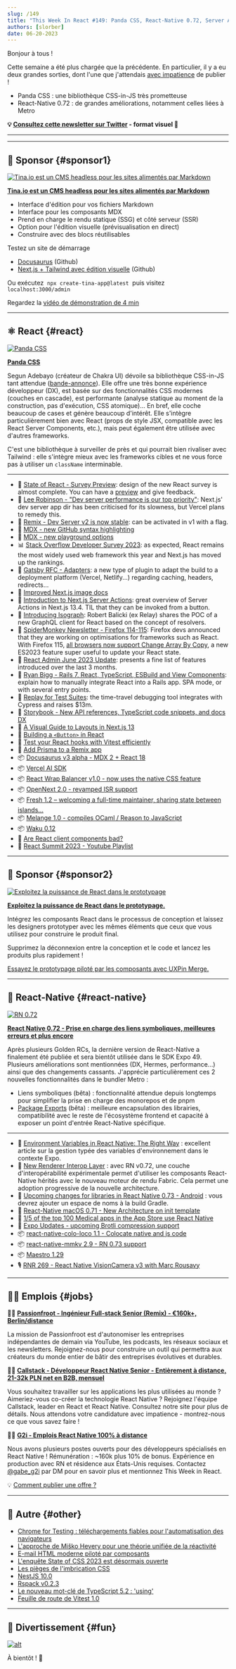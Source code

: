 ```yaml
---
slug: /149
title: "This Week In React #149: Panda CSS, React-Native 0.72, Server Actions, Isograph, MDX, Remix, Gatsby, Storybook, OpenNext, Wrap-Balancer, Fresh, Docusaurus, surveys... "
authors: [slorber]
date: 06-20-2023
---
```


Bonjour à tous !

Cette semaine a été plus chargée que la précédente. En particulier, il y a eu deux grandes sorties, dont l'une que j'attendais [avec impatience](https://twitter.com/sebastienlorber/status/1671433559280607235) de publier !

- Panda CSS : une bibliothèque CSS-in-JS très prometteuse
- React-Native 0.72 : de grandes améliorations, notamment celles liées à Metro

<!-- truncate -->

**💡 [Consultez cette newsletter sur Twitter](https://slo.im/thread) - format visuel 🎨**

---


<Support />

---

## 💸 Sponsor {#sponsor1}

[![Tina.io est un CMS headless pour les sites alimentés par Markdown](/emails/issues/140/tinacms.jpg)](https://tina.io/?utm_source=newsletter&utm_term=this-week-in-react)

**[Tina.io est un CMS headless pour les sites alimentés par Markdown](https://tina.io/?utm_source=newsletter&utm_term=this-week-in-react)**

- Interface d'édition pour vos fichiers Markdown
- Interface pour les composants MDX
- Prend en charge le rendu statique (SSG) et côté serveur (SSR)
- Option pour l'édition visuelle (prévisualisation en direct)
- Construire avec des blocs réutilisables

Testez un site de démarrage

- [Docusaurus](https://github.com/tinacms/tinasaurus) (Github)
- [Next.js + Tailwind avec édition visuelle](https://github.com/tinacms/tina-cloud-starter) (Github)

Ou exécutez  `npx create-tina-app@latest`  puis visitez `localhost:3000/admin`

Regardez la [vidéo de démonstration de 4 min](https://www.youtube.com/watch?v=zRkeKSZjlyw)

---

## ⚛️ React {#react}

[![Panda CSS](/emails/issues/149/panda.jpg)](https://panda-css.com/)

**[Panda CSS](https://panda-css.com/)**

Segun Adebayo (créateur de Chakra UI) dévoile sa bibliothèque CSS-in-JS tant attendue ([bande-annonce](https://twitter.com/thesegunadebayo/status/1669732623994834946)). Elle offre une très bonne expérience développeur (DX), est basée sur des fonctionnalités CSS modernes (couches en cascade), est performante (analyse statique au moment de la construction, pas d'exécution, CSS atomique)... En bref, elle coche beaucoup de cases et génère beaucoup d'intérêt. Elle s'intègre particulièrement bien avec React (props de style JSX, compatible avec les React Server Components, etc.), mais peut également être utilisée avec d'autres frameworks.

C'est une bibliothèque à surveiller de près et qui pourrait bien rivaliser avec Tailwind : elle s'intègre mieux avec les frameworks cibles et ne vous force pas à utiliser un `className` interminable.

---

- 👀 [State of React - Survey Preview](https://github.com/Devographics/surveys/issues/85#issuecomment-1586439053): design of the new React survey is almost complete. You can have a [preview](https://survey.devographics.com/en-US/survey/state-of-react/2023) and give feedback.
- 👀 [Lee Robinson - "Dev server performance is our top priority"](https://twitter.com/leeerob/status/1671260151347830784): Next.js' dev server app dir has been criticised for its slowness, but Vercel plans to remedy this.
- 👀 [Remix - Dev Server v2 is now stable](https://twitter.com/pcattori/status/1669828506044203008): can be activated in v1 with a flag.
- 👀 [MDX - new GitHub syntax highlighting](https://twitter.com/wooorm/status/1671159366085672968)
- 👀 [MDX - new playground options](https://twitter.com/sebastienlorber/status/1669332176431894533)
- 📊 [Stack Overflow Developer Survey 2023](https://survey.stackoverflow.co/2023/): as expected, React remains the most widely used web framework this year and Next.js has moved up the rankings.
- 💬 [Gatsby RFC - Adapters](https://github.com/gatsbyjs/gatsby/discussions/38231): a new type of plugin to adapt the build to a deployment platform (Vercel, Netlify...) regarding caching, headers, redirects...
- 📖 [Improved Next.js image docs](https://twitter.com/leeerob/status/1670815761508581376)
- 📜 [Introduction to Next.js Server Actions](https://makerkit.dev/blog/tutorials/nextjs-server-actions): great overview of Server Actions in Next.js 13.4. TIL that they can be invoked from a button.
- 📜 [Introducing Isograph](https://isograph.substack.com/p/introducing-isograph): Robert Balicki (ex Relay) shares the POC of a new GraphQL client for React based on the concept of resolvers.
- 📜 [SpiderMonkey Newsletter - Firefox 114-115](https://spidermonkey.dev/blog/2023/06/09/newsletter-firefox-114-115.html): Firefox devs announced that they are working on optimisations for frameworks such as React. With Firefox 115, [all browsers now support Change Array By Copy](https://twitter.com/sebastienlorber/status/1671166785738133505), a new ES2023 feature super useful to update your React state.
- 📜 [React Admin June 2023 Update](https://marmelab.com/blog/2023/06/13/react-admin-june-2023-update.html): presents a fine list of features introduced over the last 3 months.
- 📜 [Ryan Bigg - Rails 7, React, TypeScript, ESBuild and View Components](https://ryanbigg.com/2023/06/rails-7-react-typescript-setup): explain how to manually integrate React into a Rails app. SPA mode, or with several entry points.
- 📜 [Replay for Test Suites](https://blog.replay.io/replay-for-test-suites): the time-travel debugging tool integrates with Cypress and raises $13m.
- 📜 [Storybook - New API references, TypeScript code snippets, and docs DX](https://storybook.js.org/blog/docs-updates/)
- 📜 [A Visual Guide to Layouts in Next.js 13](https://www.builder.io/blog/layouts-in-nextjs-13-visual)
- 📜 [Building a `<Button>` in React](https://catjam.fi/articles/ultimate-button-component)
- 📜 [Test your React hooks with Vitest efficiently](https://mayashavin.com/articles/test-react-hooks-with-vitest)
- 📜 [Add Prisma to a Remix app](https://www.jacobparis.com/content/remix-prisma)
- 📦 [Docusaurus v3 alpha - MDX 2 + React 18](https://twitter.com/docusaurus/status/1669370649326895105)
- 📦 [Vercel AI SDK](https://vercel.com/blog/introducing-the-vercel-ai-sdk)
- 📦 [React Wrap Balancer v1.0 - now uses the native CSS feature](https://twitter.com/shuding_/status/1669602326481387522)
- 📦 [OpenNext 2.0 - revamped ISR support](https://twitter.com/fanjiewang/status/1670941900302368768)
- 📦 [Fresh 1.2 – welcoming a full-time maintainer, sharing state between islands...](https://deno.com/blog/fresh-1.2)
- 📦 [Melange 1.0 - compiles OCaml / Reason to JavaScript](https://buttondown.email/anmonteiro/archive/melange-hits-v10/)
- 📦 [Waku 0.12](https://twitter.com/dai_shi/status/1670650381762961408)
- 🎥 [Are React client components bad?](https://www.youtube.com/watch?v=6jM_0wDOw4g)
- 🎥 [React Summit 2023 - Youtube Playlist](https://www.youtube.com/playlist?list=PLNBNS7NRGKME880lcYdw9QwkCiDYQFgCK)

<SubscribeFormEmbed placement="middle" />

---

## 💸 Sponsor {#sponsor2}

[![Exploitez la puissance de React dans le prototypage](/emails/issues/149/uxpin.png)](https://www.uxpin.com/merge/developers?utm_source=partnerships&utm_medium=partner&utm_campaign=thisweekinreact_newsletter_merge_for_devs_05_23)

**[Exploitez la puissance de React dans le prototypage.](https://www.uxpin.com/merge/developers?utm_source=partnerships&utm_medium=partner&utm_campaign=thisweekinreact_newsletter_merge_for_devs_05_23)**

Intégrez les composants React dans le processus de conception et laissez les designers prototyper avec les mêmes éléments que ceux que vous utilisez pour construire le produit final.

Supprimez la déconnexion entre la conception et le code et lancez les produits plus rapidement !

[Essayez le prototypage piloté par les composants avec UXPin Merge.](https://www.uxpin.com/merge/developers?utm_source=partnerships&utm_medium=partner&utm_campaign=thisweekinreact_newsletter_merge_for_devs_05_23)

---

## 📱 React-Native {#react-native}

[![RN 0.72](/emails/issues/149/rn.jpg)](https://reactnative.dev/blog/2023/06/21/0.72-metro-package-exports-symlinks)

**[React Native 0.72 - Prise en charge des liens symboliques, meilleures erreurs et plus encore](https://reactnative.dev/blog/2023/06/21/0.72-metro-package-exports-symlinks)**

Après plusieurs Golden RCs, la dernière version de React-Native a finalement été publiée et sera bientôt utilisée dans le SDK Expo 49. Plusieurs améliorations sont mentionnées (DX, Hermes, performance...) ainsi que des changements cassants. J'apprécie particulièrement ces 2 nouvelles fonctionnalités dans le bundler Metro :

- Liens symboliques (bêta) : fonctionnalité attendue depuis longtemps pour simplifier la prise en charge des monorepos et de pnpm
- [Package Exports](https://reactnative.dev/blog/2023/06/21/package-exports-support) (bêta) : meilleure encapsulation des librairies, compatibilité avec le reste de l'écosystème frontend et capacité à exposer un point d'entrée React-Native spécifique.

---

- 📜 [Environment Variables in React Native: The Right Way](https://elazizi.com/posts/environment-variables-in-react-native-the-right-way/) : excellent article sur la gestion typée des variables d'environnement dans le contexte Expo.
- 💬 [New Renderer Interop Layer](https://twitter.com/cortinico/status/1671089178107363329) : avec RN v0.72, une couche d'interopérabilité expérimentale permet d'utiliser les composants React-Native hérités avec le nouveau moteur de rendu Fabric. Cela permet une adoption progressive de la nouvelle architecture.
- 💬 [Upcoming changes for libraries in React Native 0.73 - Android](https://github.com/react-native-community/discussions-and-proposals/issues/671) : vous devrez ajouter un espace de noms à la build Gradle.
- 👀 [React-Native macOS 0.71 - New Architecture on init template](https://github.com/microsoft/react-native-macos/pull/1853)
- 👀 [1/5 of the top 100 Medical apps in the App Store use React Native](https://twitter.com/Baconbrix/status/1671171049336221697)
- 👀 [Expo Updates - upcoming Brotli compression support](https://twitter.com/JI/status/1671368239463690240)
- 📦 [react-native-colo-loco 1.1 - Colocate native and js code](https://twitter.com/jamonholmgren/status/1671009094545846273)
- 📦 [react-native-mmkv 2.9 - RN 0.73 support](https://twitter.com/mrousavy/status/1671127232113266689)
- 📦 [Maestro 1.29](https://twitter.com/mobile__dev/status/1670940310460043266)
- 🎙️ [RNR 269 - React Native VisionCamera v3 with Marc Rousavy](https://reactnativeradio.com/episodes/rnr-269-react-native-visioncamera-v3-with-marc-rousavy)

---

## 🧑‍💻 Emplois {#jobs}

🧑‍💼 [**Passionfroot - Ingénieur Full-stack Senior (Remix) - €160k+, Berlin/distance**](https://passionfroot.recruitee.com/o/senior-fullstack-engineer)

La mission de Passionfroot est d'autonomiser les entreprises indépendantes de demain via YouTube, les podcasts, les réseaux sociaux et les newsletters. Rejoignez-nous pour construire un outil qui permettra aux créateurs du monde entier de bâtir des entreprises évolutives et durables.

🧑‍💼 [**Callstack - Développeur React Native Senior - Entièrement à distance, 21-32k PLN net en B2B, mensuel**](https://www.callstack.com/senior-react-native-developer)

Vous souhaitez travailler sur les applications les plus utilisées au monde ? Aimeriez-vous co-créer la technologie React Native ? Rejoignez l'équipe Callstack, leader en React et React Native. Consultez notre site pour plus de détails. Nous attendons votre candidature avec impatience - montrez-nous ce que vous savez faire !

🧑‍💼 [**G2i - Emplois React Native 100% à distance**](https://twitter.com/gabe_g2i/status/1563204813881425926?s=20&t=ArRLC77BpRwXXCdx8fnUqw)

Nous avons plusieurs postes ouverts pour des développeurs spécialisés en React Native ! Rémunération : ~160k plus 10% de bonus. Expérience en production avec RN et résidence aux États-Unis requises. Contactez [@gabe_g2i](https://twitter.com/gabe_g2i) par DM pour en savoir plus et mentionnez This Week in React.

💡 [Comment publier une offre ?](https://thisweekinreact.com/sponsor)

---

## 🔀 Autre {#other}

- [Chrome for Testing : téléchargements fiables pour l'automatisation des navigateurs](https://developer.chrome.com/blog/chrome-for-testing/)
- [L'approche de Miško Hevery pour une théorie unifiée de la réactivité](https://www.builder.io/blog/unified-reactivity-theory)
- [E-mail HTML moderne piloté par composants](https://fullystacked.net/posts/modern-component-driven-email/)
- [L'enquête State of CSS 2023 est désormais ouverte](https://dev.to/sachagreif/the-2023-state-of-css-survey-is-now-open-18bk)
- [Les pièges de l'imbrication CSS](https://kilianvalkhof.com/2023/css-html/the-gotchas-of-css-nesting/)
- [NestJS 10.0](https://trilon.io/blog/nestjs-10-is-now-available)
- [Rspack v0.2.3](https://twitter.com/rspack_dev/status/1671035874770038784)
- [Le nouveau mot-clé de TypeScript 5.2 : 'using'](https://www.totaltypescript.com/typescript-5-2-new-keyword-using)
- [Feuille de route de Vitest 1.0](https://twitter.com/sheremet_va/status/1669740155391864833)

---

## 🤭 Divertissement {#fun}

[![alt](/emails/issues/149/meme.jpg)](https://twitter.com/JLarky/status/1669741878324113408)

À bientôt ! 👋